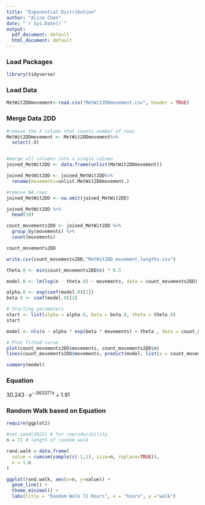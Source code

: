 ```yaml
---
title: "Exponential Distribution"
author: "Alice Chen"
date: "`r Sys.Date()`"
output:
  pdf_document: default
  html_document: default
---
```


### Load Packages

```r
library(tidyverse)
```

### Load Data

```r
MetWit2DDmovement<-read.csv("MetWit2DDmovement.csv", header = TRUE)
```

### Merge Data 2DD

```r
#remove the X column that counts number of rows
MetWit2DDmovement <- MetWit2DDmovement%>%
  select(-X)


#merge all columns into a single column
joined_MetWit2DD <- data.frame(unlist(MetWit2DDmovement))

joined_MetWit2DD <- joined_MetWit2DD%>%
  rename(movements=unlist.MetWit2DDmovement.)

#remove NA rows
joined_MetWit2DD <- na.omit(joined_MetWit2DD)

joined_MetWit2DD %>%
  head(10)
```

```r
count_movements2DD <- joined_MetWit2DD %>%
  group_by(movements) %>%
  count(movements) 

count_movements2DD

write.csv(count_movements2DD,"MetWit2DD_movement_lengths.csv")
```






```r
theta.0 <- min(count_movements2DD$n) * 0.5

model.0 <- lm(log(n - theta.0) ~ movements, data = count_movements2DD)

alpha.0 <- exp(coef(model.0)[1])
beta.0 <- coef(model.0)[2]

# Starting parameters
start <- list(alpha = alpha.0, beta = beta.0, theta = theta.0)
start
```


```r
model <- nls(n ~ alpha * exp(beta * movements) + theta , data = count_movements2DD, start = start)

# Plot fitted curve
plot(count_movements2DD$movements, count_movements2DD$n)
lines(count_movements2DD$movements, predict(model, list(x = count_movements2DD$movements)), col = 'skyblue', lwd = 3)

summary(model)

```



### Equation

$30.243\cdot e^{-.063377x}+1.91$


### Random Walk based on Equation

```r
require(ggplot2)

#set.seed(2022) # for reproducibility
n = 72 # length of random walk

rand.walk = data.frame(
  value = cumsum(sample(c(-1,1), size=n, replace=TRUE)),
  n = 1:n
)

ggplot(rand.walk, aes(x=n, y=value)) + 
  geom_line() + 
  theme_minimal() +
  labs(title = "Random Walk 72 Hours", x = "hours", y ="walk")
```


